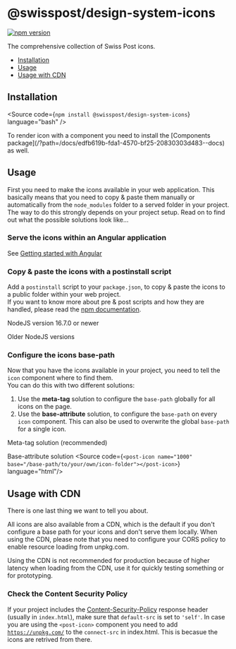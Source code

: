 
<Meta of={PackageIconsStories} />

# @swisspost/design-system-icons

[![npm version](https://badge.fury.io/js/@swisspost%2Fdesign-system-icons.svg)](https://badge.fury.io/js/@swisspost%2Fdesign-system-icons)

The comprehensive collection of Swiss Post icons.

<ul>
  <li>
    <a href="#installation" target="_self">Installation</a>
  </li>
  <li>
    <a href="#usage" target="_self">Usage</a>
  </li>
  <li>
    <a href="#usage-with-cdn" target="_self">Usage with CDN</a>
  </li>
</ul>

## Installation

<Source code={`npm install @swisspost/design-system-icons`} language="bash" />

<div className="alert alert-info alert-md">
  To render icon with a component you need to install the [Components package](/?path=/docs/edfb619b-fda1-4570-bf25-20830303d483--docs) as well.
</div>

## Usage

First you need to make the icons available in your web application.
This basically means that you need to copy & paste them manually or automatically from the `node_modules` folder to a served folder in your project.
The way to do this strongly depends on your project setup.
Read on to find out what the possible solutions look like...

### Serve the icons within an Angular application

See [Getting started with Angular](/?path=/docs/8426deb2-3d6d-4fcc-90e6-1ca9737b2ed0--docs)

### Copy & paste the icons with a postinstall script

Add a `postinstall` script to your `package.json`, to copy & paste the icons to a public folder within your web project.<br/>
If you want to know more about pre & post scripts and how they are handled, please read the <a href="https://docs.npmjs.com/cli/v7/using-npm/scripts#description" target="_blank">npm documentation</a>.

<PostTabs>
  <PostTabHeader slot="tabs" panel="nodeNew">NodeJS version 16.7.0 or newer</PostTabHeader>
  <PostTabPanel name="nodeNew">
    <Source  code={SampleNode16} language="json"/>
  </PostTabPanel>

  <PostTabHeader slot="tabs" panel="nodeOld">Older NodeJS versions</PostTabHeader>
  <PostTabPanel name="nodeOld">
    <Source code={SampleNodeOlder} language="json"/>
    <Source code={SampleNodeOlderJs} language="javascript" />
  </PostTabPanel>
</PostTabs>

### Configure the icons base-path

Now that you have the icons available in your project, you need to tell the `icon` component where to find them.<br/>
You can do this with two different solutions:

1. Use the **meta-tag** solution to configure the `base-path` globally for all icons on the page.
2. Use the **base-attribute** solution, to configure the `base-path` on every `icon` component. This can also be used to overwrite the global `base-path` for a single icon.

<PostTabs>
  <PostTabHeader slot="tabs" panel="metaTag">Meta-tag solution (recommended)</PostTabHeader>
  <PostTabPanel name="metaTag">
    <Source code={SampleIconMeta} language="html" />
  </PostTabPanel>

  <PostTabHeader slot="tabs" panel="baseAttribute">Base-attribute solution</PostTabHeader>
  <PostTabPanel name="baseAttribute">
    <Source  code={`<post-icon name="1000" base="/base-path/to/your/own/icon-folder"></post-icon>`} language="html"/>
  </PostTabPanel>
</PostTabs>

## Usage with CDN

There is one last thing we want to tell you about.

All icons are also available from a CDN, which is the default if you don't configure a base path for your icons and don't serve them locally. When using the CDN, please note that you need to configure your CORS policy to enable resource loading from unpkg.com.

<div className="alert alert-warning alert-md">
  Using the CDN is not recommended for production because of higher latency when loading from the
  CDN, use it for quickly testing something or for prototyping.
</div>

### Check the Content Security Policy

If your project includes the <a href="https://developer.mozilla.org/en-US/docs/Web/HTTP/Headers/Content-Security-Policy" target="_blank">Content-Security-Policy</a> response header (usually in `index.html`),
make sure that `default-src` is set to `'self'`. In case you are using the `<post-icon>` component you need to add [`https://unpkg.com/`](https://unpkg.com/) to the `connect-src` in index.html. This is becasue the icons are retrived from there.

